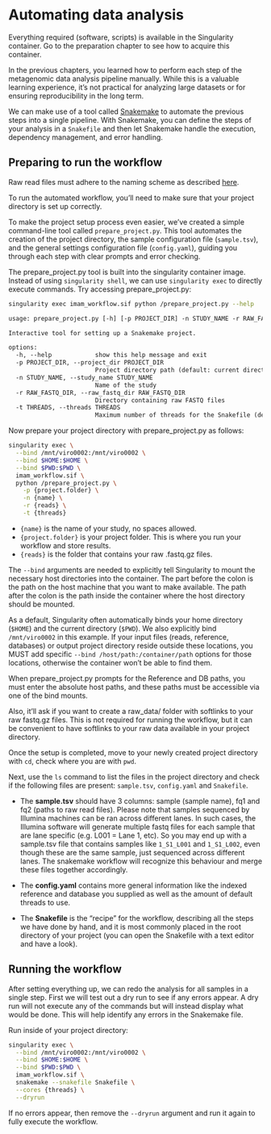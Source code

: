 # Automating data analysis

::: callout-important
Everything required (software, scripts) is available in the Singularity container. Go to the preparation chapter to see how to acquire this container.
:::

In the previous chapters, you learned how to perform each step of the metagenomic data analysis pipeline manually. While this is a valuable learning experience, it's not practical for analyzing large datasets or for ensuring reproducibility in the long term.

We can make use of a tool called [Snakemake](https://snakemake.readthedocs.io/en/stable/){target="_blank"} to automate the previous steps into a single pipeline. With Snakemake, you can define the steps of your analysis in a `Snakefile` and then let Snakemake handle the execution, dependency management, and error handling.

## Preparing to run the workflow

::: callout-important
Raw read files must adhere to the naming scheme as described [here](https://help.basespace.illumina.com/files-used-by-basespace/fastq-files#naming){target="_blank"}.
:::

To run the automated workflow, you'll need to make sure that your project directory is set up correctly.

To make the project setup process even easier, we've created a simple command-line tool called `prepare_project.py`. This tool automates the creation of the project directory, the sample configuration file (`sample.tsv`), and the general settings configuration file (`config.yaml`), guiding you through each step with clear prompts and error checking.

The prepare_project.py tool is built into the singularity container image. Instead of using `singularity shell`, we can use `singularity exec` to directly execute commands. Try accessing prepare_project.py:

``` bash
singularity exec imam_workflow.sif python /prepare_project.py --help
```

``` default
usage: prepare_project.py [-h] [-p PROJECT_DIR] -n STUDY_NAME -r RAW_FASTQ_DIR [-t THREADS]

Interactive tool for setting up a Snakemake project.

options:
  -h, --help            show this help message and exit
  -p PROJECT_DIR, --project_dir PROJECT_DIR
                        Project directory path (default: current directory)
  -n STUDY_NAME, --study_name STUDY_NAME
                        Name of the study
  -r RAW_FASTQ_DIR, --raw_fastq_dir RAW_FASTQ_DIR
                        Directory containing raw FASTQ files
  -t THREADS, --threads THREADS
                        Maximum number of threads for the Snakefile (default: 8)
```

Now prepare your project directory with prepare_project.py as follows:

``` bash
singularity exec \
  --bind /mnt/viro0002:/mnt/viro0002 \
  --bind $HOME:$HOME \
  --bind $PWD:$PWD \
  imam_workflow.sif \
  python /prepare_project.py \
    -p {project.folder} \
    -n {name} \
    -r {reads} \
    -t {threads}
```

-   `{name}` is the name of your study, no spaces allowed.
-   `{project.folder}` is your project folder. This is where you run your workflow and store results.
-   `{reads}` is the folder that contains your raw .fastq.gz files.

The `--bind` arguments are needed to explicitly tell Singularity to mount the necessary host directories into the container. The part before the colon is the path on the host machine that you want to make available. The path after the colon is the path inside the container where the host directory should be mounted. 

As a default, Singularity often automatically binds your home directory (`$HOME`) and the current directory (`$PWD`). We also explicitly bind `/mnt/viro0002` in this example. If your input files (reads, reference, databases) or output project directory reside outside these locations, you MUST add specific `--bind /host/path:/container/path` options for those locations, otherwise the container won't be able to find them.

::: callout-note
When prepare_project.py prompts for the Reference and DB paths, you must enter the absolute host paths, and these paths must be accessible via one of the bind mounts.

Also, it'll ask if you want to create a raw_data/ folder with softlinks to your raw fastq.gz files. This is not required for running the workflow, but it can be convenient to have softlinks to your raw data available in your project directory.
:::

Once the setup is completed, move to your newly created project directory with `cd`, check where you are with `pwd`.

Next, use the `ls` command to list the files in the project directory and check if the following files are present: `sample.tsv`, `config.yaml` and `Snakefile`.

-   The **sample.tsv** should have 3 columns: sample (sample name), fq1 and fq2 (paths to raw read files). Please note that samples sequenced by Illumina machines can be ran across different lanes. In such cases, the Illumina software will generate multiple fastq files for each sample that are lane specific (e.g. L001 = Lane 1, etc). So you may end up with a sample.tsv file that contains samples like `1_S1_L001` and `1_S1_L002`, even though these are the same sample, just sequenced across different lanes. The snakemake workflow will recognize this behaviour and merge these files together accordingly.

-   The **config.yaml** contains more general information like the indexed reference and database you supplied as well as the amount of default threads to use.

-   The **Snakefile** is the "recipe" for the workflow, describing all the steps we have done by hand, and it is most commonly placed in the root directory of your project (you can open the Snakefile with a text editor and have a look).

## Running the workflow

After setting everything up, we can redo the analysis for all samples in a single step. First we will test out a dry run to see if any errors appear. A dry run will not execute any of the commands but will instead display what would be done. This will help identify any errors in the Snakemake file.

Run inside of your project directory:

``` bash
singularity exec \
  --bind /mnt/viro0002:/mnt/viro0002 \
  --bind $HOME:$HOME \
  --bind $PWD:$PWD \
  imam_workflow.sif \
  snakemake --snakefile Snakefile \
  --cores {threads} \
  --dryrun
```

If no errors appear, then remove the `--dryrun` argument and run it again to fully execute the workflow.
